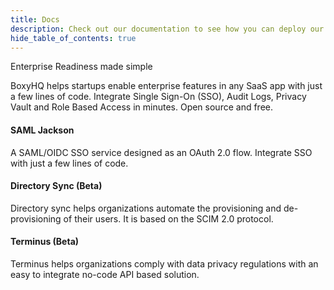 ```yaml
---
title: Docs
description: Check out our documentation to see how you can deploy our enterprise-ready solutions into your application with ease. Check out our SAML Jackson for Single sign-on.
hide_table_of_contents: true
---
```



Enterprise Readiness made simple

BoxyHQ helps startups enable enterprise features in any SaaS app with just a few lines of code. Integrate Single Sign-On (SSO), Audit Logs, Privacy Vault and Role Based Access in minutes. Open source and free.

<div className="container" style={{ padding: 0 }}>
  <div className="row is-multiline">
    <div className="col col--6 margin-bottom--sm">
      <Link
        className="card"
        to="/docs/jackson/overview"
        style={{ height: '100%' }}
      >
        <div className="card__body">
          <h4>SAML Jackson</h4>
          <p>
            A SAML/OIDC SSO service designed as an OAuth 2.0 flow. Integrate SSO
            with just a few lines of code.
          </p>
        </div>
      </Link>
    </div>
    <div className="col col--6 margin-bottom--sm">
      <Link
        className="card"
        to="/docs/directory-sync/overview"
        style={{ height: '100%' }}
      >
        <div className="card__body">
          <h4>Directory Sync (Beta)</h4>
          <p>
            Directory sync helps organizations automate the provisioning and
            de-provisioning of their users. It is based on the SCIM 2.0
            protocol.
          </p>
        </div>
      </Link>
    </div>
    <div className="col col--6">
      <Link
        className="card"
        to="/docs/terminus/overview"
        style={{ height: '100%' }}
      >
        <div className="card__body">
          <h4>Terminus (Beta)</h4>
          <p>
            Terminus helps organizations comply with data privacy regulations
            with an easy to integrate no-code API based solution.
          </p>
        </div>
      </Link>
    </div>
  </div>
</div>
